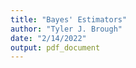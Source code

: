 ```yaml
---
title: "Bayes' Estimators"
author: "Tyler J. Brough"
date: "2/14/2022"
output: pdf_document
---
```


## 

